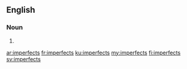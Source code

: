 ==English==

===Noun===
{{head|en|plural}}

# {{plural of|imperfect|lang=en}}

[[ar:imperfects]]
[[fr:imperfects]]
[[ku:imperfects]]
[[my:imperfects]]
[[fi:imperfects]]
[[sv:imperfects]]